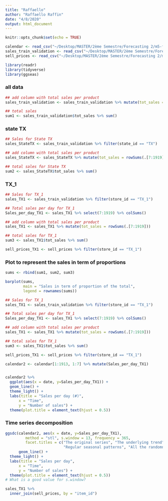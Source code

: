 ```yaml
---
title: "Raffaello"
author: "Raffaello Raffin"
date: "4/8/2020"
output: html_document
---
```


```r
knitr::opts_chunk$set(echo = TRUE)
```


```r
calendar <- read_csv("~/Desktop/MASTER/2ème Semestre/Forecasting 2/m5-forecasting-accuracy 2/calendar.csv")
sales_train_validation <- read_csv("~/Desktop/MASTER/2ème Semestre/Forecasting 2/m5-forecasting-accuracy 2/sales_train_validation.csv")
sell_prices <- read_csv("~/Desktop/MASTER/2ème Semestre/Forecasting 2/m5-forecasting-accuracy 2/sell_prices.csv")
```


```r
library(readr)
library(tidyverse)
library(ggseas)
```


### all data
```r
## add column with total sales per product
sales_train_validation <- sales_train_validation %>% mutate(tot_sales = rowSums(.[7:1919])) 

## total sales
sum1 <- sales_train_validation$tot_sales %>% sum()
```


### state TX
```r
## Sales for State TX
sales_StateTX <- sales_train_validation %>% filter(state_id == "TX")

## add column with total sales per product
sales_StateTX <- sales_StateTX %>% mutate(tot_sales = rowSums(.[7:1919])) 

## total sales for State TX
sum2 <- sales_StateTX$tot_sales %>% sum()
```



### TX_1
```r
## Sales for TX_1
sales_TX1 <- sales_train_validation %>% filter(store_id == "TX_1")

## Total sales per day for TX_1
Sales_per_day_TX1 <- sales_TX1 %>% select(7:1919) %>% colSums()

## add column with total sales per product
sales_TX1 <- sales_TX1 %>% mutate(tot_sales = rowSums(.[7:1919])) 

## total sales for TX_1
sum3 <- sales_TX1$tot_sales %>% sum()

sell_prices_TX1 <- sell_prices %>% filter(store_id == "TX_1")
```


### Plot to represent the sales in term of proportions
```r
sums <- rbind(sum1, sum2, sum3)

barplot(sums, 
        main = "Sales in term of proportion of the total",
        legend = rownames(sums))
```



```r
## Sales for TX_1
sales_TX1 <- sales_train_validation %>% filter(store_id == "TX_1")

## Total sales per day for TX_1
Sales_per_day_TX1 <- sales_TX1 %>% select(7:1919) %>% colSums()

## add column with total sales per product
sales_TX1 <- sales_TX1 %>% mutate(tot_sales = rowSums(.[7:1919])) 

## total sales for TX_1
sum3 <- sales_TX1$tot_sales %>% sum()

sell_prices_TX1 <- sell_prices %>% filter(store_id == "TX_1")

calendar2 <- calendar[1:1913, 1:7] %>% mutate(Sales_per_day_TX1)


calendar2 %>% 
  ggplot(aes(x = date, y=Sales_per_day_TX1)) +
  geom_line() +
  theme_light() +
  labs(title = "Sales per day (#)",
      x = "Time",
      y = "Number of sales") +
  theme(plot.title = element_text(hjust = 0.5))
```

### Time series decomposition
```r
ggsdc(calendar2, aes(x = date, y=Sales_per_day_TX1),
         method = "stl", s.window = 13, frequency = 365,
         facet.titles = c("The original series", "The underlying trend", 
                          "Regular seasonal patterns", "All the randomness left")) +
      geom_line() +
  theme_light() +
  labs(title = "Sales per day",
      x = "Time",
      y = "Number of sales") +
  theme(plot.title = element_text(hjust = 0.5))
# What is a good value for s.window?
```



```r
sales_TX1 %>%
  inner_join(sell_prices, by = "item_id")


```







